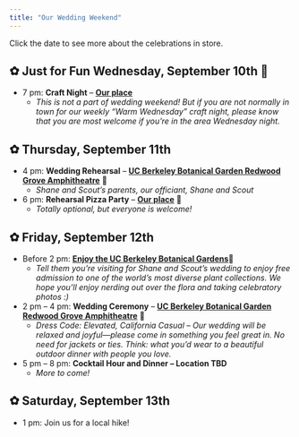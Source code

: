 ```yaml
---
title: "Our Wedding Weekend"
---
```


Click the date to see more about the celebrations in store.

::: {.callout collapse="true"}
## ✿ **Just for Fun** Wednesday, September 10th 🧶

-   7 pm: **Craft Night** – [**Our place**](https://maps.app.goo.gl/ZjDJ4quR9V2WwYxH9)
    -   *This is not a part of wedding weekend! But if you are not normally in town for our weekly "Warm Wednesday" craft night, please know that you are most welcome if you're in the area Wednesday night.*
:::

::: {.callout collapse="true"}
## ✿ Thursday, September 11th

-   4 pm: **Wedding Rehearsal** – [**UC Berkeley Botanical Garden Redwood Grove Amphitheatre**](https://maps.app.goo.gl/KK8gGJY2njR5Muki8) 🌿
    -   *Shane and Scout's parents, our officiant, Shane and Scout*
-   6 pm: **Rehearsal Pizza Party** – [**Our place**](https://maps.app.goo.gl/ZjDJ4quR9V2WwYxH9) 🏡
    -   *Totally optional, but everyone is welcome!*
:::

::: {.callout collapse="true"}
## ✿ Friday, September 12th

-   Before 2 pm: [**Enjoy the UC Berkeley Botanical Gardens**](https://maps.app.goo.gl/DrgqjsZDUBRq8wD1A)🌲
    -   *Tell them you're visiting for Shane and Scout's wedding to enjoy free admission to one of the world's most diverse plant collections. We hope you'll enjoy nerding out over the flora and taking celebratory photos :)*
-   2 pm – 4 pm: **Wedding Ceremony** – [**UC Berkeley Botanical Garden Redwood Grove Amphitheatre**](https://maps.app.goo.gl/KK8gGJY2njR5Muki8) 🧡
    -   *Dress Code: Elevated, California Casual – Our wedding will be relaxed and joyful—please come in something you feel great in. No need for jackets or ties. Think: what you’d wear to a beautiful outdoor dinner with people you love.*
-   5 pm – 8 pm: **Cocktail Hour and Dinner – Location TBD**
    -   *More to come!*
:::

::: {.callout collapse="true"}
## ✿ Saturday, September 13th

-   1 pm: Join us for a local hike!
:::
